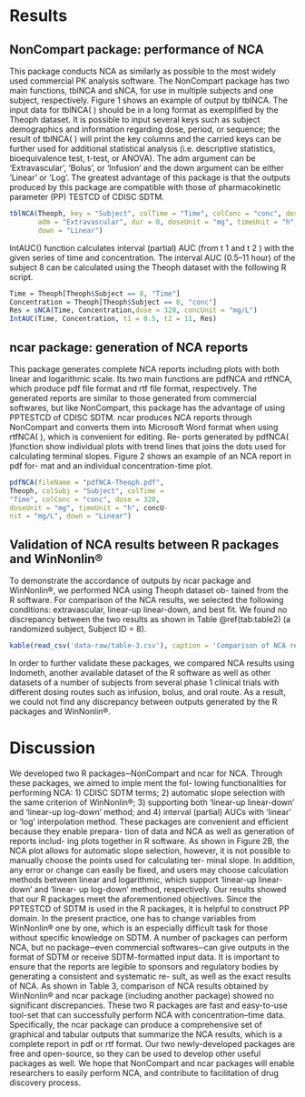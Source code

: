 # Results

## NonCompart package: performance of NCA

This package conducts NCA as similarly as possible to the most widely used commercial PK analysis software. 
The NonCompart package has two main functions, tblNCA and sNCA, for use in multiple subjects and one subject, respectively. 
Figure 1 shows an example of output by tblNCA. The input data for tblNCA( ) should be in a long format as exemplified by the Theoph dataset.
It is possible to input several keys such as subject demographics and information regarding dose, period, or sequence; the result of tblNCA( ) will print the key columns and the carried keys can be further used for additional statistical analysis (i.e. descriptive statistics, bioequivalence test, t-test, or ANOVA). 
The adm argument can be 'Extravascular', 'Bolus', or 'Infusion' and the down argument can be either 'Linear' or 'Log'. 
The greatest advantage of this package is that the outputs produced by this package are compatible with those of pharmacokinetic parameter (PP) TESTCD of CDISC SDTM.

```r
tblNCA(Theoph, key = "Subject", colTime = "Time", colConc = "conc", dose = 320, 
       adm = "Extravascular", dur = 0, doseUnit = "mg", timeUnit = "h", concUnit = "mg/L", 
       down = "Linear")
```

IntAUC() function calculates interval (partial) AUC (from t 1 and t 2 ) with the given series of time and concentration. 
The interval AUC (0.5–11 hour) of the subject 8 can be calculated using the Theoph dataset with the following R script.

```r
Time = Theoph[Theoph$Subject == 8, "Time"]
Concentration = Theoph[Theoph$Subject == 8, "conc"]
Res = sNCA(Time, Concentration,dose = 320, concUnit = "mg/L")
IntAUC(Time, Concentration, t1 = 0.5, t2 = 11, Res)
```

<!-- # [1] 58.26022 -->

## ncar package: generation of NCA reports

This package generates complete NCA reports including plots
with both linear and logarithmic scale. Its two main functions
are pdfNCA and rtfNCA, which produce pdf file format
and rtf file format, respectively. The generated reports are
similar to those generated from commercial softwares, but like
NonCompart, this package has the advantage of using PPTESTCD of CDISC SDTM. ncar produces NCA reports through
NonCompart and converts them into Microsoft Word format
when using rtfNCA( ), which is convenient for editing. Re-
ports generated by pdfNCA( )function show individual plots
with trend lines that joins the dots used for calculating terminal
slopes. Figure 2 shows an example of an NCA report in pdf for-
mat and an individual concentration-time plot.

```r
pdfNCA(fileName = "pdfNCA-Theoph.pdf",
Theoph, colSubj = "Subject", colTime =
"Time", colConc = "conc", dose = 320,
doseUnit = "mg", timeUnit = "h", concU-
nit = "mg/L", down = "Linear")
```

## Validation of NCA results between R packages and WinNonlin®

To demonstrate the accordance of outputs by ncar package and
WinNonlin®, we performed NCA using Theoph dataset ob-
tained from the R software. For comparison of the NCA results,
we selected the following conditions: extravascular, linear-up
linear-down, and best fit. We found no discrepancy between the
two results as shown in Table \@ref(tab:table2) (a randomized subject, Subject
ID = 8).

```r
kable(read_csv('data-raw/table-3.csv'), caption = 'Comparison of NCA results generated from WinNonlin and ncar package')
```


In order to further validate these packages, we compared NCA
results using Indometh, another available dataset of the R
software as well as other datasets of a number of subjects from
several phase 1 clinical trials with different dosing routes such
as infusion, bolus, and oral route. As a result, we could not find
any discrepancy between outputs generated by the R packages
and WinNonlin®.

# Discussion

We developed two R packages─NonCompart and ncar for
NCA. Through these packages, we aimed to imple ment the fol-
lowing functionalities for performing NCA: 1) CDISC SDTM
terms; 2) automatic slope selection with the same criterion of
WinNonlin®; 3) supporting both ‘linear-up linear-down’ and
‘linear-up log-down’ method; and 4) interval (partial) AUCs
with ‘linear’ or ‘log’ interpolation method. These packages
are convenient and efficient because they enable prepara-
tion of data and NCA as well as generation of reports includ-
ing plots together in R software. As shown in Figure 2B, the
NCA plot allows for automatic slope selection, however, it is not
possible to manually choose the points used for calculating ter-
minal slope. In addition, any error or change can easily be fixed,
and users may choose calculation methods between linear and
logarithmic, which support ‘linear-up linear-down’ and ‘linear-
up log-down’ method, respectively. Our results showed that our
R packages meet the aforementioned objectives.
Since the PPTESTCD of SDTM is used in the R packages, it
is helpful to construct PP domain. In the present practice, one
has to change variables from WinNonlin® one by one, which is
an especially difficult task for those without specific knowledge
on SDTM. A number of packages can perform NCA, but no
package─even commercial softwares─can give outputs in the
format of SDTM or receive SDTM-formatted input data. It is
important to ensure that the reports are legible to sponsors and
regulatory bodies by generating a consistent and systematic re-
sult, as well as the exact results of NCA.
As shown in Table 3, comparison of NCA results obtained
by WinNonlin® and ncar package (including another package)
showed no significant discrepancies. These two R packages are
fast and easy-to-use tool-set that can successfully perform NCA
with concentration–time data. Specifically, the ncar package can
produce a comprehensive set of graphical and tabular outputs
that summarize the NCA results, which is a complete report in
pdf or rtf format. Our two newly-developed packages are free
and open-source, so they can be used to develop other useful
packages as well. We hope that NonCompart and ncar packages
will enable researchers to easily perform NCA, and contribute
to facilitation of drug discovery process.
